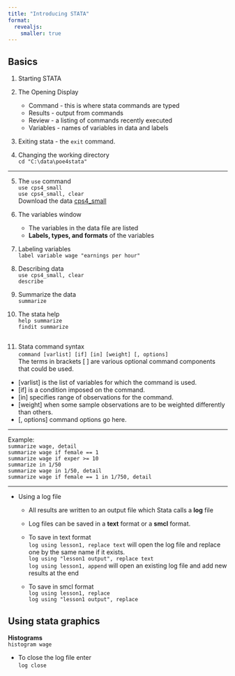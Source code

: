 ```yaml
---
title: "Introducing STATA"
format: 
  revealjs:
    smaller: true
---
```


## Basics
1. Starting STATA
2. The Opening Display
    - Command - this is where stata commands are typed
    - Results - output from commands
    - Review - a listing of commands recently executed
    - Variables - names of variables in data and labels
3. Exiting stata - the `exit` command. 


4. Changing the working directory <br>
`cd "C:\data\poe4stata"`

---

5. The `use` command<br>
`use cps4_small`<br>
`use cps4_small, clear`<br>
Download the data [cps4_small](data/cps4_small.dta)

6. The variables window
    - The variables in the data file are listed
    - **Labels, types, and formats** of the variables

7. Labeling variables<br>
`label variable wage "earnings per hour"`


8. Describing data<br>
`use cps4_small, clear`<br>
`describe`

9. Summarize the data<br>
`summarize`

10. The stata help<br>
`help summarize`<br>
`findit summarize`

## {.smaller}

11. Stata command syntax<br>
`command [varlist] [if] [in] [weight] [, options]`<br>
The terms in brackets [ ] are various optional command components that could be used.
- [varlist] is the list of variables for which the command is used.
- [if] is a condition imposed on the command.
- [in] specifies range of observations for the command.
- [weight] when some sample observations are to be weighted differently than others.
- [, options] command options go here.

---

Example:<br>
`summarize wage, detail`<br>
`summarize wage if female == 1`<br>
`summarize wage if exper >= 10`<br>
`summarize in 1/50` <br>
`summarize wage in 1/50, detail` <br>
`summarize wage if female == 1 in 1/750, detail`

---

- Using a log file
  - All results are written to an output file which Stata calls a **log** file
  - Log files can be saved in a **text** format or a **smcl** format.
  - To save in text format<br>
`log using lesson1, replace text` will open the log file and replace one by the same name if it exists.<br>
`log using "lesson1 output", replace text` <br>
`log using lesson1, append` will open an existing log file and add new results at the end

  - To save in smcl format<br>
`log using lesson1, replace`<br> 
`log using "lesson1 output", replace`


## Using stata graphics

**Histograms**<br>
`histogram wage`


  - To close the log file enter <br>
`log close`
  
  